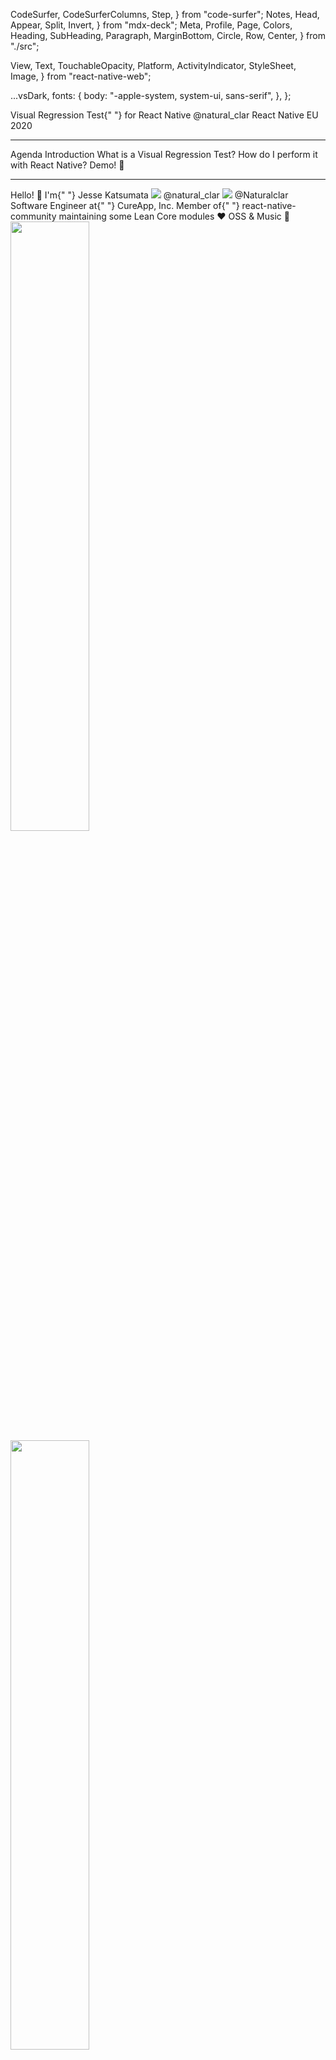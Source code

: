   CodeSurfer,
  CodeSurferColumns,
  Step,
} from "code-surfer";
  Notes,
  Head,
  Appear,
  Split,
  Invert,
} from "mdx-deck";
  Meta,
  Profile,
  Page,
  Colors,
  Heading,
  SubHeading,
  Paragraph,
  MarginBottom,
  Circle,
  Row,
  Center,
} from "./src";

  View,
  Text,
  TouchableOpacity,
  Platform,
  ActivityIndicator,
  StyleSheet,
  Image,
} from "react-native-web";

  ...vsDark,
  fonts: {
    body: "-apple-system, system-ui, sans-serif",
  },
};

<Head>
  <title>Visual Regression Test in React Native</title>
  <meta property="og:locale" content="ja_JP" />
  <meta
    property="og:title"
    content="Visual Regression Test in React Native"
  />
  <meta
    property="og:description"
    content="Introduction to React Native"
  />
  <meta property="og:type" content="article" />
  <meta
    property="og:url"
    content="https://visual-regression-test-in-react-native.now.sh/assets/oembed.json"
  />
  <meta
    property="og:image"
    content="https://visual-regression-test-in-react-native.now.sh/assets/card.png"
  />
  <meta
    property="article:published_time"
    content="2020-08-06T14:46:16.704Z"
  />
  <meta property="article:author" content="naturalclar" />
  <meta name="twitter:card" content="summary_large_image" />
  <meta name="twitter:site" content="@Naturalclar" />
  <meta
    name="twitter:title"
    content="Visual Regression Test in React Native"
  />
  <meta
    name="twitter:description"
    content="Visual Regression Test in React Native"
  />
  <meta
    name="twitter:image"
    content="https://visual-regression-test-in-react-native.now.sh/assets/card.png"
  />
  <link
    rel="alternate"
    type="application/json+oembed"
    href={`https://visual-regression-test-in-react-native.now.sh/assets/oembed.json`}
    title="Visual Regression Test in React Native"
  />
</Head>

<Page>
  <View
    style={{
      flex: 1,
      justifyContent: "flex-end",
    }}
  >
    <Heading>
      <Text style={{ color: Colors.baseTextColor }}>
        Visual Regression Test{" "}
      </Text>
      <Text style={{ color: "#d081c4" }}>for</Text> <Text style={{ color: Colors.secondaryColor }}>React Native</Text>
    </Heading>
    <MarginBottom size={24} />
    <Paragraph style={{ color: Colors.secondaryColor }}>
      @natural_clar
    </Paragraph>
    <MarginBottom size={24} />
    <Paragraph>React Native EU 2020</Paragraph>
  </View>
</Page>

---

<Page>
  <SubHeading>Agenda</SubHeading>
  <Row style={{ flex: 1, justifyContent: "space-evenly" }}>
    <Circle>
      <Paragraph style={{ color: "white" }}>
        Introduction
      </Paragraph>
    </Circle>
    <Circle>
      <Paragraph style={{ color: "white" }}>
        What is a
      </Paragraph>
      <Paragraph style={{ color: "white" }}>
        Visual
      </Paragraph>
      <Paragraph style={{ color: "white" }}>
        Regression
      </Paragraph>
      <Paragraph style={{ color: "white" }}>
        Test?
      </Paragraph>
    </Circle>
    <Circle>
      <Paragraph style={{ color: "white" }}>
        How do I
      </Paragraph>
      <Paragraph style={{ color: "white" }}>
        perform it with
      </Paragraph>
      <Paragraph style={{ color: "white" }}>
        React Native?
      </Paragraph>
    </Circle>
    <Circle>
      <Paragraph style={{ color: "white" }}>
        Demo! 🚀
      </Paragraph>
    </Circle>
  </Row>
</Page>

---

<Page>
  <SubHeading>Hello! 👋</SubHeading>
  <MarginBottom size={60} />
  <Paragraph>
    I'm{" "}
    <Text style={{ fontWeight: "600" }}>
      Jesse Katsumata
    </Text>
  </Paragraph>
  <MarginBottom size={8} />
  <Row>
    <View
      style={{
        width: 32,
        height: 32,
        justifyContent: "center",
        alignItems: "center",
        marginRight: 8,
      }}
    >
      <img src={TwitterLogo} />
    </View>
    <Paragraph>@natural_clar</Paragraph>
  </Row>
  <MarginBottom size={8} />
  <Row>
    <View
      style={{
        width: 32,
        height: 32,
        justifyContent: "center",
        alignItems: "center",
        marginRight: 8,
      }}
    >
      <img src={GithubLogo} />
    </View>
    <Paragraph>@Naturalclar</Paragraph>
  </Row>
  <MarginBottom size={60} />
  <Paragraph>
    Software Engineer at{" "}
    <Text style={{ fontWeight: "600" }}>CureApp, Inc.</Text>
  </Paragraph>
  <MarginBottom size={60} />
  <Paragraph>
    Member of{" "}
    <Text style={{ fontWeight: "600" }}>
      react-native-community
    </Text>
  </Paragraph>
  <MarginBottom size={8} />
  <Paragraph>maintaining some Lean Core modules</Paragraph>
  <MarginBottom size={60} />
  <Paragraph>❤️ OSS & Music 🎹</Paragraph>
  <View
    style={{
      position: "absolute",
      height: 240,
      width: 240,
      top: "20%",
      right: "20%",
      transform: [{ rotate: "-20deg" }],
    }}
  >
    <img src={MyPic} width="50%" />
  </View>
  <View
    style={{
      position: "absolute",
      height: 240,
      width: 240,
      top: "60%",
      right: "20%",
    }}
  >
    <img src={CureAppLogo} width="50%" />
  </View>
</Page>

---

<Page>
  <Row>
    <Center>
      <View style={{ flex: 1, width: 240, height: 240 }}>
        <img src={CureAppLogo} />
      </View>
    </Center>
    <Center>
      <View
        style={{ flex: 1, width: "100%", height: "50%" }}
      >
        <img src={CureAppTech} />
      </View>
    </Center>
  </Row>
</Page>

---

<Page>
  <SubHeading>Some of Tests we perform</SubHeading>
  <Row style={{ flex: 1, justifyContent: "space-evenly" }}>
    <Circle>
      <Paragraph style={{ color: "white" }}>
        Unit Tests
      </Paragraph>
      <Paragraph style={{ color: "white" }}>
        Tests
      </Paragraph>
    </Circle>
    <Circle>
      <Paragraph style={{ color: "white" }}>
        Integration
      </Paragraph>
      <Paragraph style={{ color: "white" }}>
        Tests
      </Paragraph>
    </Circle>
    <Circle
      style={{ backgroundColor: Colors.secondaryColor }}
    >
      <Paragraph style={{ color: "white" }}>
        UI Tests
      </Paragraph>
    </Circle>
  </Row>
</Page>

---

<Page>
  <Center>
    <Heading>UI Testing</Heading>
  </Center>
</Page>

---

<Page>
  <Row>
    <View
      style={{ width: "100%", height: "100%", flex: 1 }}
    >
      <SubHeading>UI Testing</SubHeading>
      <ul>
        <li
          style={{
            color: Colors.baseTextColor,
            marginBottom: 16,
          }}
        >
          it..
        </li>
        <ul>
          <li
            style={{
              color: Colors.baseTextColor,
              marginBottom: 16,
            }}
          >
            Displays an email input form
          </li>
          <li
            style={{
              color: Colors.baseTextColor,
              marginBottom: 16,
            }}
          >
            Displays a password input form
          </li>
          <li
            style={{
              color: Colors.baseTextColor,
              marginBottom: 16,
            }}
          >
            Displays a Login Button
          </li>
          <li
            style={{
              color: Colors.baseTextColor,
              marginBottom: 16,
            }}
          >
            Has disabled button if a form is empty
          </li>
          <li
            style={{
              color: Colors.baseTextColor,
              marginBottom: 16,
            }}
          >
            Displays loading on network request
          </li>
          <li
            style={{
              color: Colors.secondaryColor,
              marginBottom: 16,
            }}
          >
            Looks the way you intended
          </li>
          <li
            style={{
              color: Colors.baseTextColor,
              marginBottom: 16,
            }}
          >
            etc...
          </li>
        </ul>
      </ul>
    </View>
    <Center>
      <View
        style={{
          width: 320,
          height: 480,
          borderWidth: 1,
          borderColor: Colors.baseTextColor,
          borderRadius: 5,
          padding: 24,
          alignItems: "center",
          justifyContent: "space-between",
        }}
      >
        <View style={{ alignSelf: "stretch" }}>
          <Text
            style={{
              color: Colors.baseTextColor,
              fontSize: 24,
            }}
          >
            Awesome App Login
          </Text>
          <MarginBottom size={48} />
          <Text style={{ color: Colors.baseTextColor }}>
            email
          </Text>
          <MarginBottom size={24} />
          <View
            style={{
              borderBottomColor: Colors.baseTextColor,
              borderBottomWidth: 1,
            }}
          />
          <MarginBottom size={24} />
          <Text style={{ color: Colors.baseTextColor }}>
            password
          </Text>
          <MarginBottom size={24} />
          <View
            style={{
              borderBottomColor: Colors.baseTextColor,
              borderBottomWidth: 1,
            }}
          />
        </View>
        <View>
          <Row>
            <View
              style={{
                width: 240,
                height: 60,
                padding: 24,
                borderRadius: 24,
                borderWidth: 1,
                alignItems: "center",
                justifyContent: "center",
                borderColor: Colors.baseTextColor,
              }}
            >
              <Text style={{ color: Colors.baseTextColor }}>
                Login
              </Text>
            </View>
          </Row>
          <MarginBottom size={16} />
          <Row>
            <View
              style={{
                width: 240,
                height: 60,
                padding: 24,
                borderRadius: 24,
                borderWidth: 1,
                alignItems: "center",
                justifyContent: "center",
                borderColor: Colors.baseTextColor,
              }}
            >
              <Text style={{ color: Colors.baseTextColor }}>
                Login with SNS
              </Text>
            </View>
          </Row>
        </View>
      </View>
    </Center>
  </Row>
</Page>

---

<Page>
  <SubHeading>UI Testing</SubHeading>
  <Row style={{ flex: 1, justifyContent: "space-evenly" }}>
    <Circle size={240}>
      <Paragraph style={{ color: "white" }}>
        Snapshot
      </Paragraph>
      <Paragraph style={{ color: "white" }}>
        Testing
      </Paragraph>
    </Circle>
    <Circle size={240}>
      <Paragraph style={{ color: "white" }}>
        Interaction
      </Paragraph>
      <Paragraph style={{ color: "white" }}>
        Testing
      </Paragraph>
    </Circle>
    <Circle
      style={{ backgroundColor: Colors.secondaryColor }}
      size={240}
    >
      <Paragraph style={{ color: "white" }}>
        Visual
      </Paragraph>
      <Paragraph style={{ color: "white" }}>
        Regression
      </Paragraph>
      <Paragraph style={{ color: "white" }}>
        Testing
      </Paragraph>
    </Circle>
    <Circle size={240}>
      <Paragraph style={{ color: "white" }}>
        etc...
      </Paragraph>
    </Circle>
  </Row>
</Page>

---

<CodeSurferColumns themes={[github,vsDark]}>

<Step>

```jsx
// source: https://jestjs.io/docs/en/tutorial-react-native
// __tests__/Intro-test.js

import React from "react";
import Intro from "../Intro";

import renderer from "react-test-renderer";

test("renders correctly", () => {
  const tree = renderer.create(<Intro />).toJSON();
  expect(tree).toMatchSnapshot();
});
```

<div>
  <h1>Snapshot Testing</h1>
</div>

</Step>

<Step>

```jsx
// source: https://jestjs.io/docs/en/tutorial-react-native
// __tests__/__snapshots__/Intro-test.js.snap

exports[`Intro renders correctly 1`] = `
<View
  style={
    Object {
      "alignItems": "center",
      "backgroundColor": "#F5FCFF",
      "flex": 1,
      "justifyContent": "center",
    }
  }>
  <Text
    style={
      Object {
        "fontSize": 20,
        "margin": 10,
        "textAlign": "center",
      }
    }>
    Welcome to React Native!
  </Text>
  <Text
    style={
      Object {
        "color": "#333333",
        "marginBottom": 5,
        "textAlign": "center",
      }
    }>
    This is a React Native snapshot test.
  </Text>
</View>
`;
```

<div>
  <h1>Snapshot Testing</h1>
</div>

</Step>

<Step>

```jsx
// source: https://callstack.com/blog/react-native-testing-library-with-redux/
// SignUpScreen.test.tsx

test('User cannot SignUp with wrong credentials', async () => {
  mockSignUpApi.mockImplementationOnce(() =>
    Promise.resolve({
      status: 401,
      data: {
        error: { 'Invalid username or password' }
      }
    }),
  );

  const screen = renderSignUpScreen();

  fireEvent.changeText(screen.getByPlaceholder(/Username/i), 'user@callstack.com');
  fireEvent.changeText(screen.getByPlaceholder(/Password/i), 'Incorrect Password');
  fireEvent.press(screen.getByText('SignUp'));

  expect(mockSignUpApi).toHaveBeenCalledTimes(1);
  expect(mockSignUpApi).toHaveBeenCalledWith({
    username: 'user@callstack.com',
    password: 'Incorrect Password',
  });
  expect(await screen.findByText('Invalid username or password')).toBeTruthy();
});
```

<div>
  <h1>Interaction Testing</h1>
</div>

</Step>

</CodeSurferColumns>

---

<Page>
  <SubHeading>Visual Regression Testing</SubHeading>
  <Row>
    <Center>
      <View
        style={{
          flex: 1,
          width: "65%",
        }}
      >
        <img src={VisRegDiff} />
      </View>
    </Center>
    <Center style={{ flex: 2 }}>
      <View
        style={{
          flex: 1,
          width: "60%",
        }}
      >
        <img src={VisRegSide} />
      </View>
    </Center>
  </Row>
</Page>

---

<Page>
  <SubHeading>Visual Regression Testing</SubHeading>
  <MarginBottom size={60} />
  <Center>
    <View
      style={{
        flex: 1,
        width: "80%",
      }}
    >
      <img src={Branches} />
    </View>
  </Center>
</Page>

---

<Page>
  <SubHeading>Visual Regression Testing</SubHeading>
  <MarginBottom size={60} />
  <Center>
    <View
      style={{
        flex: 1,
        width: "80%",
      }}
    >
      <img src={VisRegReport} />
    </View>
  </Center>
</Page>

---

<CodeSurferColumns themes={[github,vsDark]}>
<Step>

```jsx subtitle="SignUp Page"
// SignUpPage.tsx
import React from "react";
import { Page, SignUpForm, PrimaryButton } from "../src";

export const SignUpPage = () => {
  return (
    <Page>
      <SignUpForm />
      <PrimaryButton label={"SignUp"} onPress={SignUp} />
    </Page>
  );
};
```

<View
  style={{
    width: 320,
    height: 480,
    borderWidth: 1,
    borderColor: "white",
    borderRadius: 5,
    padding: 24,
    alignItems: "center",
    justifyContent: "space-between",
  }}
>
  <View style={{ alignSelf: "stretch" }}>
    <Text style={{ color: "white", fontSize: 24 }}>
      Awesome App Signup
    </Text>
    <MarginBottom size={48} />
    <Text style={{ color: "white" }}>email</Text>
    <MarginBottom size={24} />
    <View
      style={{
        borderBottomColor: "white",
        borderBottomWidth: 1,
      }}
    />
    <MarginBottom size={24} />
    <Text style={{ color: "white" }}>password</Text>
    <MarginBottom size={24} />
    <View
      style={{
        borderBottomColor: "white",
        borderBottomWidth: 1,
      }}
    />
  </View>
  <View
    style={{
      width: 150,
      height: 60,
      padding: 24,
      borderRadius: 24,
      borderWidth: 1,
      alignItems: "center",
      justifyContent: "center",
      borderColor: "white",
    }}
  >
    <Text style={{ color: "white" }}>SignUp</Text>
  </View>
</View>

</Step>

<Step>

```jsx subtitle="PrimaryButton"
// PrimaryButton.tsx
import React from "react";
import { View, Text } from "react-native";

export const PrimaryButton = ({ label, onPress }) => {
  return (
    <TouchableOpacity
      style={{
        width: 150,
        height: 60,
        padding: 24,
        borderRadius: 24,
        borderWidth: 1,
        alignItems: "center",
        justifyContent: "center",
        borderColor: "white",
      }}
    >
      <Text>{label}</Text>
    </TouchableOpacity>
  );
};
```

<View
  style={{
    width: 320,
    height: 480,
    borderWidth: 1,
    borderColor: "white",
    borderRadius: 5,
    padding: 24,
    alignItems: "center",
    justifyContent: "space-between",
  }}
>
  <View style={{ alignSelf: "stretch" }}>
    <Text style={{ color: "white", fontSize: 24 }}>
      Awesome App Signup
    </Text>
    <MarginBottom size={48} />
    <Text style={{ color: "white" }}>email</Text>
    <MarginBottom size={24} />
    <View
      style={{
        borderBottomColor: "white",
        borderBottomWidth: 1,
      }}
    />
    <MarginBottom size={24} />
    <Text style={{ color: "white" }}>password</Text>
    <MarginBottom size={24} />
    <View
      style={{
        borderBottomColor: "white",
        borderBottomWidth: 1,
      }}
    />
  </View>
  <View
    style={{
      width: 150,
      height: 60,
      padding: 24,
      borderRadius: 24,
      borderWidth: 1,
      alignItems: "center",
      justifyContent: "center",
      borderColor: "white",
    }}
  >
    <Text style={{ color: "white" }}>SignUp</Text>
  </View>
</View>

</Step>

<Step>

```jsx subtitle="PrimaryButton"
// PrimaryButton.tsx
import React from "react";
import { View, Text } from "react-native";

export const PrimaryButton = ({ label, onPress }) => {
  return (
    <TouchableOpacity
      style={{
        width: 240,
        height: 60,
        padding: 24,
        borderRadius: 24,
        borderWidth: 1,
        alignItems: "center",
        justifyContent: "center",
        borderColor: "white",
      }}
    >
      <Text>{label}</Text>
    </TouchableOpacity>
  );
};
```

<View
  style={{
    width: 320,
    height: 480,
    borderWidth: 1,
    borderColor: "white",
    borderRadius: 5,
    padding: 24,
    alignItems: "center",
    justifyContent: "space-between",
  }}
>
  <View style={{ alignSelf: "stretch" }}>
    <Text style={{ color: "white", fontSize: 24 }}>
      Awesome App Signup
    </Text>
    <MarginBottom size={48} />
    <Text style={{ color: "white" }}>email</Text>
    <MarginBottom size={24} />
    <View
      style={{
        borderBottomColor: "white",
        borderBottomWidth: 1,
      }}
    />
    <MarginBottom size={24} />
    <Text style={{ color: "white" }}>password</Text>
    <MarginBottom size={24} />
    <View
      style={{
        borderBottomColor: "white",
        borderBottomWidth: 1,
      }}
    />
  </View>
  <View
    style={{
      width: 240,
      height: 60,
      padding: 24,
      borderRadius: 24,
      borderWidth: 1,
      alignItems: "center",
      justifyContent: "center",
      borderColor: "white",
    }}
  >
    <Text style={{ color: "white" }}>SignUp</Text>
  </View>
</View>

</Step>

<Step>

```jsx subtitle="Login Page"
// PrimaryButton.tsx
import React from "react";
import { View, Text } from "react-native";
import {
  Page,
  LoginForm,
  Row,
  PrimaryButton,
} from "../src";

export const LoginPage = () => {
  return (
    <Page>
      <LoginForm />
      <Row>
        <PrimaryButton
          label={"Register"}
          onPress={Register}
        />
        <PrimaryButton label={"Login"} onPress={Login} />
      </Row>
    </Page>
  );
};
```

<View
  style={{
    width: 320,
    height: 480,
    borderWidth: 1,
    borderColor: "white",
    borderRadius: 5,
    padding: 24,
    alignItems: "center",
    justifyContent: "space-between",
  }}
>
  <View style={{ alignSelf: "stretch" }}>
    <Text style={{ color: "white", fontSize: 24 }}>
      Awesome App Login
    </Text>
    <MarginBottom size={48} />
    <Text style={{ color: "white" }}>email</Text>
    <MarginBottom size={24} />
    <View
      style={{
        borderBottomColor: "white",
        borderBottomWidth: 1,
      }}
    />
    <MarginBottom size={24} />
    <Text style={{ color: "white" }}>password</Text>
    <MarginBottom size={24} />
    <View
      style={{
        borderBottomColor: "white",
        borderBottomWidth: 1,
      }}
    />
  </View>
  <Row>
    <View
      style={{
        width: 240,
        height: 60,
        padding: 24,
        borderRadius: 24,
        borderWidth: 1,
        alignItems: "center",
        justifyContent: "center",
        borderColor: "white",
      }}
    >
      <Text style={{ color: "white" }}>Register</Text>
    </View>
    <View
      style={{
        width: 240,
        height: 60,
        padding: 24,
        borderRadius: 24,
        borderWidth: 1,
        alignItems: "center",
        justifyContent: "center",
        borderColor: "white",
      }}
    >
      <Text style={{ color: "white" }}>Login</Text>
    </View>
  </Row>
</View>

</Step>

</CodeSurferColumns>

---

<Page>
  <SubHeading>Other Reasons</SubHeading>
  <Row style={{ flex: 1, justifyContent: "space-evenly" }}>
    <Circle size={360}>
      <Paragraph style={{ color: "white" }}>
        Prevent
      </Paragraph>
      <Paragraph style={{ color: "white" }}>
        False Positives
      </Paragraph>
    </Circle>
    <Circle size={360}>
      <Paragraph style={{ color: "white" }}>
        Refactor/Upgrade
      </Paragraph>
      <Paragraph style={{ color: "white" }}>
        Component Library
      </Paragraph>
      <Paragraph style={{ color: "white" }}>
        with confidence 💪
      </Paragraph>
    </Circle>
    <Circle size={360}>
      <Paragraph style={{ color: "white" }}>Test</Paragraph>
      <Paragraph style={{ color: "white" }}>
        Dark Mode 🌙
      </Paragraph>
      <Paragraph style={{ color: "white" }}>
        with ease
      </Paragraph>
    </Circle>
  </Row>
</Page>

---

<Page>
  <SubHeading>Supporting Dark Mode</SubHeading>
  <MarginBottom size={60} />
  <Row>
    <Center>
      <View style={{ flex: 1, width: "80%" }}>
        <img src={LightTheme} />
      </View>
    </Center>
  </Row>
</Page>

---

<Page>
  <SubHeading>Supporting Dark Mode</SubHeading>
  <MarginBottom size={60} />
  <Row>
    <Center>
      <View style={{ flex: 1, width: "80%" }}>
        <img src={LightTheme} />
      </View>
    </Center>
    <Center>
      <View style={{ flex: 1, width: "80%" }}>
        <img src={DarkTheme} />
      </View>
    </Center>
  </Row>
  <View
    style={{
      position: "absolute",
      flex: 1,
      justifyContent: "center",
      alignItems: "center",
      top: 0,
      bottom: 0,
      left: 0,
      right: 0,
    }}
  >
    <Circle size={300}>
      <Paragraph style={{ color: "white" }}>
        2x as many
      </Paragraph>
      <Paragraph style={{ color: "white" }}>
        screens
      </Paragraph>
      <Paragraph style={{ color: "white" }}>
        to check!
      </Paragraph>
    </Circle>
  </View>
</Page>

---

<Page>
  <SubHeading>Why is it Important?</SubHeading>
  <Row style={{ flex: 1, justifyContent: "space-evenly" }}>
    <Circle size={360}>
      <Paragraph style={{ color: "white" }}>
        Reduce QA
      </Paragraph>
      <Paragraph style={{ color: "white" }}>Time</Paragraph>
    </Circle>
    <Circle size={360}>
      <Paragraph style={{ color: "white" }}>
        Automate
      </Paragraph>
      <Paragraph style={{ color: "white" }}>
        Everything
      </Paragraph>
    </Circle>
  </Row>
</Page>

---

<Page>
  <Center>
    <Heading>
      How do I perform it with React Native?
    </Heading>
  </Center>
</Page>

---

<Page>
  <img src={RegSuitLogo} />
</Page>

---

<Page>
  <SubHeading>REG SUIT</SubHeading>
  <Row style={{ flex: 1, justifyContent: "space-evenly" }}>
    <Circle size={320}>
      <Paragraph style={{ color: "white" }}>
        Compare Images
      </Paragraph>
      <Paragraph style={{ color: "white" }}>with</Paragraph>
      <Paragraph style={{ color: "white" }}>
        Parent Branch
      </Paragraph>
      <Paragraph style={{ color: "white" }}>
        on Pull Requests
      </Paragraph>
    </Circle>
    <Circle size={320}>
      <Paragraph style={{ color: "white" }}>
        Easy Setup
      </Paragraph>
    </Circle>
    <Circle size={320}>
      <Paragraph style={{ color: "white" }}>
        Store
      </Paragraph>
      <Paragraph style={{ color: "white" }}>
        Screenshots
      </Paragraph>
      <Paragraph style={{ color: "white" }}>
        to Cloud
      </Paragraph>
      <Paragraph style={{ color: "white" }}>
        (S3, GCS)
      </Paragraph>
    </Circle>
    <Circle size={320}>
      <Paragraph style={{ color: "white" }}>
        Automatically
      </Paragraph>
      <Paragraph style={{ color: "white" }}>
        Create Report
      </Paragraph>
      <Paragraph style={{ color: "white" }}>
        on Pull Requests
      </Paragraph>
    </Circle>
  </Row>
</Page>

---

<Page>
  <SubHeading>Storybook + React Native Web</SubHeading>
  <Row style={{ flex: 1, justifyContent: "space-evenly" }}>
    <Circle size={320}>
      <Paragraph style={{ color: "white" }}>
        Faster Build
      </Paragraph>
    </Circle>
    <Circle size={320}>
      <Paragraph style={{ color: "white" }}>
        Easily check
      </Paragraph>
      <Paragraph style={{ color: "white" }}>
        for Dark Mode
      </Paragraph>
    </Circle>
    <Circle size={320}>
      <Paragraph style={{ color: "white" }}>
        Can be
      </Paragraph>
      <Paragraph style={{ color: "white" }}>
        reused for web
      </Paragraph>
    </Circle>
  </Row>
</Page>

---

<Page>
  <Center>
    <Heading>DEMO</Heading>
  </Center>
</Page>

---

<Page>
  <Center>
    <Heading>THANK YOU!</Heading>
    <MarginBottom size={60} />
    <Paragraph>
      DEMO:
      https://github.com/Naturalclar/react-native-sketchbook
    </Paragraph>
    <MarginBottom size={8} />
    <Paragraph>
      Slides:
      https://github.com/Naturalclar/slide-react-native-eu-2020
    </Paragraph>
    <MarginBottom size={24} />
    <Row>
      <View
        style={{
          width: 32,
          height: 32,
          justifyContent: "center",
          alignItems: "center",
          marginRight: 8,
        }}
      >
        <img src={TwitterLogo} />
      </View>
      <Paragraph>@natural_clar</Paragraph>
    </Row>
    <MarginBottom size={8} />
    <Row>
      <View
        style={{
          width: 32,
          height: 32,
          justifyContent: "center",
          alignItems: "center",
          marginRight: 8,
        }}
      >
        <img src={GithubLogo} />
      </View>
      <Paragraph>@Naturalclar</Paragraph>
    </Row>
  </Center>
</Page>
